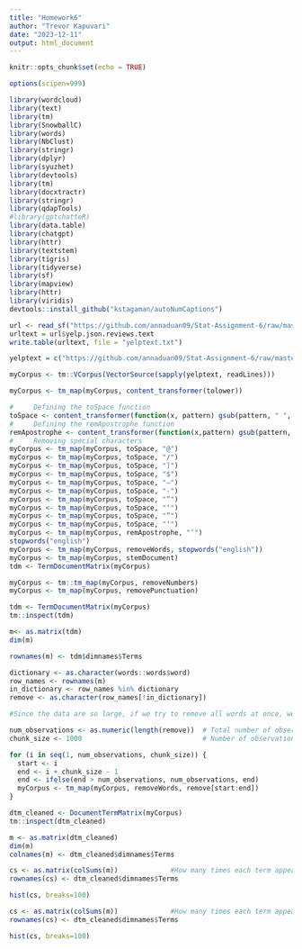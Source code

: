 ---
title: "Homework6"
author: "Trevor Kapuvari"
date: "2023-12-11"
output: html_document
---

```{r setup, include=FALSE}
knitr::opts_chunk$set(echo = TRUE)
```


```{r setup}


options(scipen=999)

library(wordcloud)
library(text)
library(tm)
library(SnowballC)
library(words)
library(NbClust)
library(stringr)
library(dplyr)
library(syuzhet)
library(devtools)
library(tm)
library(docxtractr)
library(stringr)
library(qdapTools)
#library(gptchatteR)
library(data.table)
library(chatgpt)
library(httr)
library(textstem)
library(tigris)
library(tidyverse)
library(sf)
library(mapview)
library(httr)
library(viridis)
devtools::install_github("kstagaman/autoNumCaptions")


```

```{r URL}

url <- read_sf("https://github.com/annaduan09/Stat-Assignment-6/raw/master/park_reviews.geojson")
urltext = url$yelp.json.reviews.text
write.table(urltext, file = "yelptext.txt")

yelptext = c("https://github.com/annaduan09/Stat-Assignment-6/raw/master/yelptext.txt")

```


```{r Corpus}


myCorpus <- tm::VCorpus(VectorSource(sapply(yelptext, readLines)))

myCorpus <- tm_map(myCorpus, content_transformer(tolower))

```


```{r tinkering}

#     Defining the toSpace function
toSpace <- content_transformer(function(x, pattern) gsub(pattern, " ", x))
#     Defining the remApostrophe function
remApostrophe <- content_transformer(function(x,pattern) gsub(pattern, "", x))
#     Removing special characters
myCorpus <- tm_map(myCorpus, toSpace, "@")
myCorpus <- tm_map(myCorpus, toSpace, "/")
myCorpus <- tm_map(myCorpus, toSpace, "]")
myCorpus <- tm_map(myCorpus, toSpace, "$")
myCorpus <- tm_map(myCorpus, toSpace, "—")
myCorpus <- tm_map(myCorpus, toSpace, "‐")
myCorpus <- tm_map(myCorpus, toSpace, "”")
myCorpus <- tm_map(myCorpus, toSpace, "‘")
myCorpus <- tm_map(myCorpus, toSpace, "“")
myCorpus <- tm_map(myCorpus, toSpace, "‘")
myCorpus <- tm_map(myCorpus, remApostrophe, "’")
stopwords("english")
myCorpus <- tm_map(myCorpus, removeWords, stopwords("english"))
myCorpus <- tm_map(myCorpus, stemDocument)
tdm <- TermDocumentMatrix(myCorpus)


```


```{r view}
myCorpus <- tm::tm_map(myCorpus, removeNumbers)
myCorpus <- tm_map(myCorpus, removePunctuation)

tdm <- TermDocumentMatrix(myCorpus)
tm::inspect(tdm)

m<- as.matrix(tdm)
dim(m)

```

```{r view}
rownames(m) <- tdm$dimnames$Terms

```



```{r view}

dictionary <- as.character(words::words$word)
row_names <- rownames(m)
in_dictionary <- row_names %in% dictionary
remove <- as.character(row_names[!in_dictionary])

#Since the data are so large, if we try to remove all words at once, we get an error. So we will remove them in chunks of 1000.

num_observations <- as.numeric(length(remove))  # Total number of observations
chunk_size <- 1000                              # Number of observations to display at a time

for (i in seq(1, num_observations, chunk_size)) {
  start <- i
  end <- i + chunk_size - 1
  end <- ifelse(end > num_observations, num_observations, end)
  myCorpus <- tm_map(myCorpus, removeWords, remove[start:end])  
}

```

```{r Document Term Matrix}
dtm_cleaned <- DocumentTermMatrix(myCorpus)
tm::inspect(dtm_cleaned)

```



```{r Document Term Matrix2}
m <- as.matrix(dtm_cleaned)
dim(m)
colnames(m) <- dtm_cleaned$dimnames$Terms

```



```{r DTM 3}
cs <- as.matrix(colSums(m))             #How many times each term appears across all documents (texts)
rownames(cs) <- dtm_cleaned$dimnames$Terms

hist(cs, breaks=100) 


```

```{r DTM 3}
cs <- as.matrix(colSums(m))             #How many times each term appears across all documents (texts)
rownames(cs) <- dtm_cleaned$dimnames$Terms

hist(cs, breaks=100) 


```

